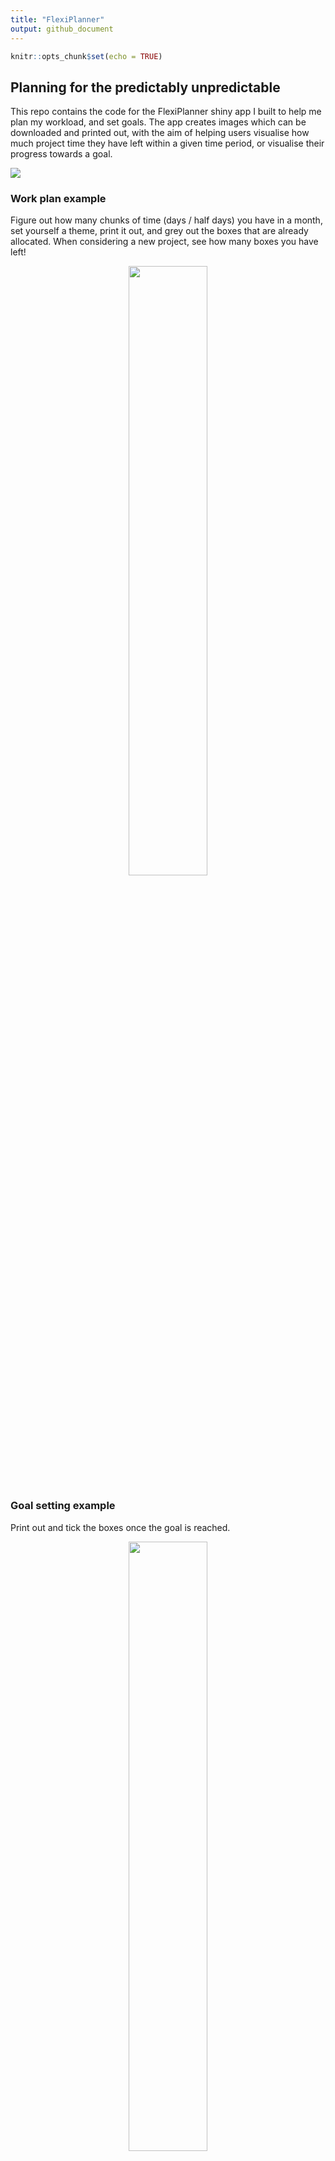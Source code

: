 ---
title: "FlexiPlanner"
output: github_document
---

```{r setup, include=FALSE}
knitr::opts_chunk$set(echo = TRUE)
```

## Planning for the predictably unpredictable

This repo contains the code for the FlexiPlanner shiny app I built to help me plan my workload, and set goals. The app creates images which can be downloaded and printed out, with the aim of helping users visualise how much project time they have left within a given time period, or visualise their progress towards a goal. 

![](demo/shot_230504_093352.png)

### Work plan example

Figure out how many chunks of time (days / half days) you have in a month, set yourself a theme, print it out, and grey out the boxes that are already allocated. When considering a new project, see how many boxes you have left! 

<center>
![](demo/flexiPlanner_may_2023.png){width=50%}
</center>


### Goal setting example

Print out and tick the boxes once the goal is reached. 

<center>
![](demo/flexiPlanner_get_that_guitar_off_the_wall.png){width=50%}
</center>
